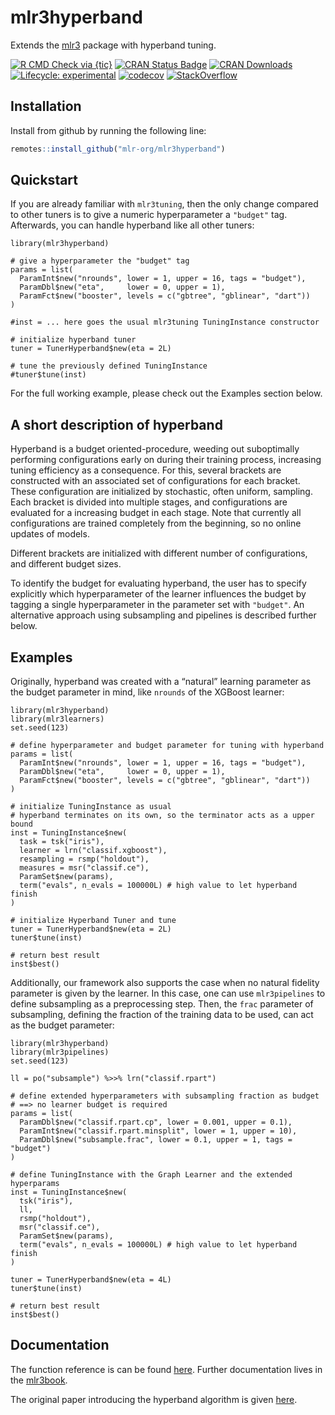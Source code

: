 # mlr3hyperband

Extends the [mlr3](https://mlr3.mlr-org.com) package with hyperband tuning.

<!-- badges: start -->
[![R CMD Check via {tic}](https://img.shields.io/github/workflow/status/mlr-org/mlr3hyperband/R%20CMD%20Check%20via%20%7Btic%7D?logo=github&label=R%20CMD%20Check%20via%20{tic}&style=flat-square)](https://github.com/mlr-org/mlr3hyperband/actions)
[![CRAN Status Badge](https://www.r-pkg.org/badges/version-ago/mlr3hyperband)](https://cran.r-project.org/package=mlr3hyperband)
[![CRAN Downloads](https://cranlogs.r-pkg.org/badges/mlr3hyperband)](https://cran.rstudio.com/web/packages/mlr3hyperband/index.html)
[![Lifecycle: experimental](https://img.shields.io/badge/lifecycle-experimental-orange.svg)](https://www.tidyverse.org/lifecycle/#experimental)
[![codecov](https://codecov.io/gh/mlr-org/mlr3hyperband/branch/master/graph/badge.svg)](https://codecov.io/gh/mlr-org/mlr3hyperband)
[![StackOverflow](https://img.shields.io/badge/stackoverflow-mlr3-orange.svg)](https://stackoverflow.com/questions/tagged/mlr3)
<!-- badges: end -->

## Installation

Install from github by running the following line:

```r
remotes::install_github("mlr-org/mlr3hyperband")
```

## Quickstart

If you are already familiar with `mlr3tuning`, then the only change compared to other tuners is to give a numeric hyperparameter a `"budget"` tag.
Afterwards, you can handle hyperband like all other tuners:

```
library(mlr3hyperband)

# give a hyperparameter the "budget" tag
params = list(
  ParamInt$new("nrounds", lower = 1, upper = 16, tags = "budget"),
  ParamDbl$new("eta",     lower = 0, upper = 1),
  ParamFct$new("booster", levels = c("gbtree", "gblinear", "dart"))
)

#inst = ... here goes the usual mlr3tuning TuningInstance constructor

# initialize hyperband tuner 
tuner = TunerHyperband$new(eta = 2L)

# tune the previously defined TuningInstance
#tuner$tune(inst)
```

For the full working example, please check out the Examples section below.


## A short description of hyperband

Hyperband is a budget oriented-procedure, weeding out suboptimally performing configurations early on during their training process, increasing tuning efficiency as a consequence.
For this, several brackets are constructed with an associated set of configurations for each bracket. These configuration are initialized by stochastic, often uniform, sampling.
Each bracket is divided into multiple stages, and configurations are evaluated for a increasing budget in each stage.
Note that currently all configurations are trained completely from the beginning, so no online updates of models.

Different brackets are initialized with different number of configurations, and different budget sizes.

To identify the budget for evaluating hyperband, the user has to specify explicitly which hyperparameter of the learner influences the budget by tagging a single hyperparameter in the parameter set with `"budget"`.
An alternative approach using subsampling and pipelines is described further below.


## Examples

Originally, hyperband was created with a "natural" learning parameter as the budget parameter in mind, like `nrounds` of the XGBoost learner:

```
library(mlr3hyperband)
library(mlr3learners)
set.seed(123)

# define hyperparameter and budget parameter for tuning with hyperband
params = list(
  ParamInt$new("nrounds", lower = 1, upper = 16, tags = "budget"),
  ParamDbl$new("eta",     lower = 0, upper = 1),
  ParamFct$new("booster", levels = c("gbtree", "gblinear", "dart"))
)

# initialize TuningInstance as usual
# hyperband terminates on its own, so the terminator acts as a upper bound
inst = TuningInstance$new(
  task = tsk("iris"),
  learner = lrn("classif.xgboost"),
  resampling = rsmp("holdout"),
  measures = msr("classif.ce"),
  ParamSet$new(params),
  term("evals", n_evals = 100000L) # high value to let hyperband finish
)

# initialize Hyperband Tuner and tune
tuner = TunerHyperband$new(eta = 2L)
tuner$tune(inst)

# return best result
inst$best()
```

Additionally, our framework also supports the case when no natural fidelity parameter is given by the learner.
In this case, one can use `mlr3pipelines` to define subsampling as a preprocessing step.
Then, the `frac` parameter of subsampling, defining the fraction of the training data to be used, can act as the budget parameter:

```
library(mlr3hyperband)
library(mlr3pipelines)
set.seed(123)

ll = po("subsample") %>>% lrn("classif.rpart")

# define extended hyperparameters with subsampling fraction as budget
# ==> no learner budget is required
params = list(
  ParamDbl$new("classif.rpart.cp", lower = 0.001, upper = 0.1),
  ParamInt$new("classif.rpart.minsplit", lower = 1, upper = 10),
  ParamDbl$new("subsample.frac", lower = 0.1, upper = 1, tags = "budget")
)

# define TuningInstance with the Graph Learner and the extended hyperparams
inst = TuningInstance$new(
  tsk("iris"),
  ll,
  rsmp("holdout"),
  msr("classif.ce"),
  ParamSet$new(params),
  term("evals", n_evals = 100000L) # high value to let hyperband finish
)

tuner = TunerHyperband$new(eta = 4L)
tuner$tune(inst)

# return best result
inst$best()
```


## Documentation

The function reference is can be found [here](https://mlr3hyperband.mlr-org.com/reference/).
Further documentation lives in the [mlr3book](https://mlr3book.mlr-org.com/).

The original paper introducing the hyperband algorithm is given [here](https://arxiv.org/abs/1603.06560). 

